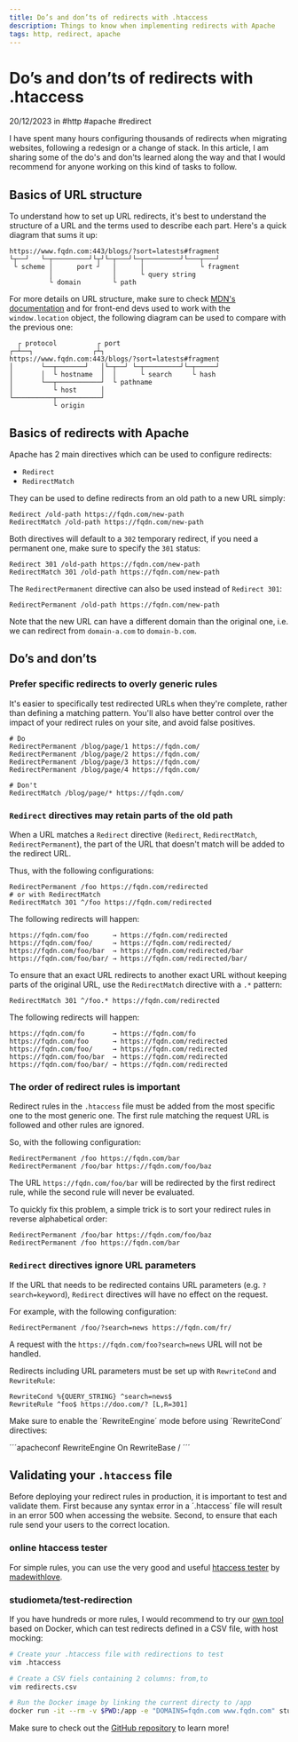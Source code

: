 ```yaml
---
title: Do’s and don’ts of redirects with .htaccess
description: Things to know when implementing redirects with Apache
tags: http, redirect, apache
---
```


# Do’s and don’ts of redirects with .htaccess

<MetaInfo class="block">20/12/2023 in #http #apache #redirect</MetaInfo>

I have spent many hours configuring thousands of redirects when migrating websites, following a redesign or a change of stack. In this article, I am sharing some of the do's and don'ts learned along the way and that I would recommend for anyone working on this kind of tasks to follow.

<TableOfContent open />

## Basics of URL structure

To understand how to set up URL redirects, it's best to understand the structure of a URL and the terms used to describe each part. Here's a quick diagram that sums it up:

<div class="group-leading-none">

```
https://www.fqdn.com:443/blogs/?sort=latests#fragment
└┬──┘   └─┬─────────┘└┬┘└─┬───┘└─┬─────────┘└───┬───┘
 └ scheme │      port ┘   │      │              └ fragment
          │               │      └ query string
          └ domain        └ path
```

</div>

For more details on URL structure, make sure to check [MDN's documentation](https://developer.mozilla.org/en-US/docs/Learn/Common_questions/Web_mechanics/What_is_a_URL) and for front-end devs used to work with the `window.location` object, the following diagram can be used to compare with the previous one:

<div class="group-leading-none">

```
  ┌ protocol          ┌ port
┌─┴──┐               ┌┴┐
https://www.fqdn.com:443/blogs/?sort=latests#fragment
│       └──┬───────┘   │└─┬──┘ └─┬─────────┘└─┬─────┘
│       │  └ hostname  │  │      └ search     └ hash
│       └──┬───────────┘  └ pathname
│          └ host      │
└──────────┬───────────┘
           └ origin
```

</div>

## Basics of redirects with Apache

Apache has 2 main directives which can be used to configure redirects:

- `Redirect`
- `RedirectMatch`

They can be used to define redirects from an old path to a new URL simply:

```apacheconf
Redirect /old-path https://fqdn.com/new-path
RedirectMatch /old-path https://fqdn.com/new-path
```

Both directives will default to a `302` temporary redirect, if you need a permanent one, make sure to specify the `301` status:

```apacheconf
Redirect 301 /old-path https://fqdn.com/new-path
RedirectMatch 301 /old-path https://fqdn.com/new-path
```

The `RedirectPermanent` directive can also be used instead of `Redirect 301`:

```apacheconf
RedirectPermanent /old-path https://fqdn.com/new-path
```

Note that the new URL can have a different domain than the original one, i.e. we can redirect from `domain-a.com` to `domain-b.com`.

## Do’s and don’ts

### Prefer specific redirects to overly generic rules

It's easier to specifically test redirected URLs when they're complete, rather than defining a matching pattern. You'll also have better control over the impact of your redirect rules on your site, and avoid false positives.

```apacheconf
# Do
RedirectPermanent /blog/page/1 https://fqdn.com/
RedirectPermanent /blog/page/2 https://fqdn.com/
RedirectPermanent /blog/page/3 https://fqdn.com/
RedirectPermanent /blog/page/4 https://fqdn.com/

# Don't
RedirectMatch /blog/page/* https://fqdn.com/
```

### `Redirect` directives may retain parts of the old path

When a URL matches a `Redirect` directive (`Redirect`, `RedirectMatch`, `RedirectPermanent`), the part of the URL that doesn't match will be added to the redirect URL.

Thus, with the following configurations:

```apacheconf
RedirectPermanent /foo https://fqdn.com/redirected
# or with RedirectMatch
RedirectMatch 301 ^/foo https://fqdn.com/redirected
```

The following redirects will happen:

```
https://fqdn.com/foo      → https://fqdn.com/redirected
https://fqdn.com/foo/     → https://fqdn.com/redirected/
https://fqdn.com/foo/bar  → https://fqdn.com/redirected/bar
https://fqdn.com/foo/bar/ → https://fqdn.com/redirected/bar/
```

To ensure that an exact URL redirects to another exact URL without keeping parts of the original URL, use the `RedirectMatch` directive with a `.*` pattern:

```apacheconf
RedirectMatch 301 ^/foo.* https://fqdn.com/redirected
```

The following redirects will happen:

```
https://fqdn.com/fo       → https://fqdn.com/fo
https://fqdn.com/foo      → https://fqdn.com/redirected
https://fqdn.com/foo/     → https://fqdn.com/redirected
https://fqdn.com/foo/bar  → https://fqdn.com/redirected
https://fqdn.com/foo/bar/ → https://fqdn.com/redirected
```

### The order of redirect rules is important

Redirect rules in the `.htaccess` file must be added from the most specific one to the most generic one. The first rule matching the request URL is followed and other rules are ignored.

So, with the following configuration:

```apacheconf
RedirectPermanent /foo https://fqdn.com/bar
RedirectPermanent /foo/bar https://fqdn.com/foo/baz
```

The URL `https://fqdn.com/foo/bar` will be redirected by the first redirect rule, while the second rule will never be evaluated.

To quickly fix this problem, a simple trick is to sort your redirect rules in reverse alphabetical order:

```apacheconf
RedirectPermanent /foo/bar https://fqdn.com/foo/baz
RedirectPermanent /foo https://fqdn.com/bar
```

### `Redirect` directives ignore URL parameters

If the URL that needs to be redirected contains URL parameters (e.g. `?search=keyword`), `Redirect` directives will have no effect on the request.

For example, with the following configuration:

```apacheconf
RedirectPermanent /foo/?search=news https://fqdn.com/fr/
```

A request with the `https://fqdn.com/foo?search=news` URL will not be handled.

Redirects including URL parameters must be set up with `RewriteCond` and `RewriteRule`:

```apacheconf
RewriteCond %{QUERY_STRING} ^search=news$
RewriteRule ^foo$ https://doo.com/? [L,R=301]
```

Make sure to enable the ´RewriteEngine´ mode before using ´RewriteCond´ directives:

´´´apacheconf
RewriteEngine On
RewriteBase /
´´´

## Validating your `.htaccess` file

Before deploying your redirect rules in production, it is important to test and validate them. First because any syntax error in a ´.htaccess´ file will result in an error 500 when accessing the website. Second, to ensure that each rule send your users to the correct location.

### online htaccess tester

For simple rules, you can use the very good and useful [htaccess tester](https://htaccess.madewithlove.com/) by [madewithlove](https://madewithlove.com/).

### studiometa/test-redirection

If you have hundreds or more rules, I would recommend to try our [own tool](https://github.com/studiometa/cli-test-redirection) based on Docker, which can test redirects defined in a CSV file, with host mocking:

```bash
# Create your .htaccess file with redirections to test
vim .htaccess

# Create a CSV fiels containing 2 columns: from,to
vim redirects.csv

# Run the Docker image by linking the current directy to /app
docker run -it --rm -v $PWD:/app -e "DOMAINS=fqdn.com www.fqdn.com" studiometa/test-redirection redirects.csv
```

Make sure to check out the [GitHub repository](https://github.com/studiometa/cli-test-redirection) to learn more!
